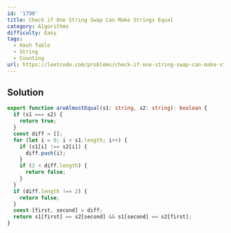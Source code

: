 ```yaml
---
id: '1790'
title: Check if One String Swap Can Make Strings Equal
category: Algorithms
difficulty: Easy
tags:
  - Hash Table
  - String
  - Counting
url: https://leetcode.com/problems/check-if-one-string-swap-can-make-strings-equal
---
```


## Solution

```typescript showLineNumbers
export function areAlmostEqual(s1: string, s2: string): boolean {
  if (s1 === s2) {
    return true;
  }
  const diff = [];
  for (let i = 0; i < s1.length; i++) {
    if (s1[i] !== s2[i]) {
      diff.push(i);
    }
    if (2 < diff.length) {
      return false;
    }
  }
  if (diff.length !== 2) {
    return false;
  }
  const [first, second] = diff;
  return s1[first] == s2[second] && s1[second] == s2[first];
}
```
